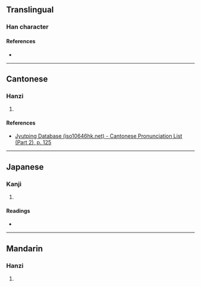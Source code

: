 {{character info/new}}
==Translingual==

===Han character===
{{Han char|rn=75|rad=木|as=02|sn=6|four=|canj=DSH|ids=⿰木刀}}

====References====
* {{Han ref|kx=0510.090|dkj=14432|dj=0894.070|hdz=21156.050|uh=6737|ud=26423}}

----

==Cantonese==

===Hanzi===
{{yue-hanzi|jyut=[[dou1]]|y=dou1}}

# {{defn|lang=yue|sort=木02}}

====References====
* [http://www.iso10646hk.net/jp/document/download.jsp Jyutping Database (iso10646hk.net) - Cantonese Pronunciation List (Part 2), p. 125]

----

==Japanese==

===Kanji===
{{ja-kanji|grade=|rs=木02}}

# {{defn|lang=ja|sort=木02}}

====Readings====
* {{ja-readings
|goon=とう<たう
|kanon=とう<たう
|kun=}}

----

==Mandarin==

===Hanzi===
{{cmn-hanzi|pin=[[dāo]] ([[dao1]])|wg=tao<sup>1</sup>}}

# {{defn|lang=cmn|sort=木02}}